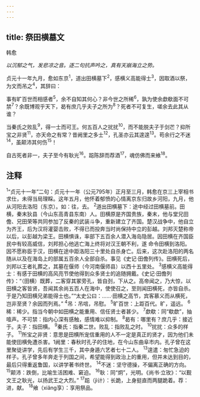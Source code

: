 ```yaml
---
---
---
```

title: 祭田横墓文
---



韩愈

*以沉郁之气，发悲凉之音。逐二句抗声吟之，真有天崩海立之势。*

贞元十一年九月，愈如东京<sup>1</sup>，道出田横墓下<sup>2</sup>，感横义高能得士<sup>3</sup>，因取酒以祭，为文而吊之<sup>4</sup>，其辞曰：

事有旷百世而相感者<sup>5</sup>，余不自知其何心？非今世之所稀<sup>6</sup>，孰为使余歔欷面不可禁<sup>7</sup>？余既博观乎天下，曷有庶几乎夫子之所为<sup>8</sup>？死者不可复生，嗟余去此其从谁？

当秦氏之败乱<sup>9</sup>，得一士而可王。何五百人之扰扰<sup>10</sup>，而不能脱夫子于剑芒？抑所宝之非贤<sup>11</sup>，亦天命之有常？昔阙里之多士<sup>12</sup>，孔圣亦云其遑遑<sup>13</sup>。苟余行之不迷<sup>14</sup>，虽颠沛其何伤<sup>15</sup>！

自古死者非一，夫子至今有耿光<sup>16</sup>。跽陈辞而荐酒<sup>17</sup>，魂仿佛而来飨<sup>18</sup>。

## 注释

<sup>1</sup>“贞元十一年”二句：贞元十一年（公元795年）正月至三月，韩愈在京三上宰相书求仕，未得当局理睬。这年五月，他怀着郁愤的心情离京东归故乡河阳，九月，他从河阳去洛阳（东京）。如：往，去。
<sup>2</sup>道出田横墓下：途中经过田横墓前。田横，秦末狄县（今山东高青县东南）人。田横原是齐国贵族，秦末，他与堂兄田儋、兄田荣等共同参加了反秦的武装斗争，重新建立了齐国。楚汉战争中，他自立为齐王，后为汉将灌婴击败，不得已而投奔当时尚保持中立的彭越。刘邦灭楚称帝以后，以彭越为梁王。田横惧诛，率部下五百余人潜入海岛隐居。因田横在齐国臣民中有较高威信，刘邦担心他逃亡海上终将对汉王朝不利，遂
命令田横到洛阳。因不愿称臣于汉，田横在途中距洛阳三十里处自杀身亡。后来，这次赴洛阳的两名随从以及在海岛上的部属五百余人全部自杀。事见《史记·田儋列传》。田横死后，刘邦以王者礼葬之，其墓在偃师（今河南偃师县）以西十五里处。
<sup>3</sup>感横义高能得士：有感于田横的高风亮节使他得到众多贤士的追随拥戴。《史记·田儋列传》：“（田横）既葬，二客穿其冢旁孔，皆自刭，下从之。高帝闻之，乃大惊，以田横之客皆贤，吾闻其余尚五百人在海中，使使召之，至则闻田横死，亦皆自杀。于是乃知田横兄弟能得士也。”“太史公曰：……·田横之高节，宾客慕义而从横死，岂非至贤？余因而列焉。”
<sup>4</sup>吊：吊唁，吊慰。
<sup>5</sup>旷百世：上距百代。旷，遥远。
<sup>6</sup>稀：稀少。指当今朝中如田横之能重用、信任贤士者甚少。
<sup>7</sup>歔欷：同“欷歔”，抽噎声。不可禁：指内心深有感触，感情难以抑制。
<sup>8</sup>曷有：哪里有？庶几乎：接近于。夫子：指田横。
<sup>9</sup>秦氏：指秦二世。败乱：指败乱之时。
<sup>10</sup>扰扰：众多的样子。
<sup>11</sup>所宝之非贤：意思是田横所宠信重用的人不一定是真正的贤才，因为他们未能使田横免遭杀害。1阙里：春秋时孔子的住地，在今山东曲阜市内。孔子曾在这里聚徒讲学，先后有学生三千，其中身遁六艺者七十二人。
<sup>13</sup>遑遣：匆忙急迫的样子。孔子曾多年奔走于列国之间，希望能得到政治上的重用，但并未达到目的，最后只得重返鲁国，以讲学著书终世。
<sup>14</sup>不迷：坚守德操，不偏离正确的方向。
<sup>15</sup>颠沛：跌倒，比喻生活困难、窘迫。
<sup>16</sup>耿：同“炯”，光明。《尚书·立玫》：“以觐文王之耿光，以扬武王之大烈。”
<sup>17</sup>跽（jì计）：长跪，上身挺直而两腿跪着。荐：进，献。
<sup>18</sup>飨（xiǎng享）：享用祭品。